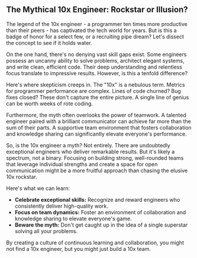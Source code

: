 ## The Mythical 10x Engineer: Rockstar or Illusion?

The legend of the 10x engineer - a programmer ten times more productive than their peers - has captivated the tech world for years. But is this a badge of honor for a select few, or a recruiting pipe dream? Let's dissect the concept to see if it holds water.

On the one hand, there's no denying vast skill gaps exist. Some engineers possess an uncanny ability to solve problems, architect elegant systems, and write clean, efficient code. Their deep understanding and relentless focus translate to impressive results.  However, is this a tenfold difference?  

Here's where skepticism creeps in. The "10x" is a nebulous term.  Metrics for programmer performance are complex.  Lines of code churned? Bug fixes closed?  These don't capture the entire picture.  A single line of genius can be worth weeks of rote coding. 

Furthermore, the myth often overlooks the power of teamwork.  A talented engineer paired with a brilliant communicator can achieve far more than the sum of their parts.  A supportive team environment that fosters collaboration and knowledge sharing can significantly elevate everyone's performance. 

So, is the 10x engineer a myth? Not entirely.  There are undoubtedly exceptional engineers who deliver remarkable results. But it's likely a spectrum, not a binary. Focusing on building strong, well-rounded teams that leverage individual strengths and create a space for open communication might be a more fruitful approach than chasing the elusive 10x rockstar. 

Here's what we can learn:

* **Celebrate exceptional skills:** Recognize and reward engineers who consistently deliver high-quality work.
* **Focus on team dynamics:** Foster an environment of collaboration and knowledge sharing to elevate everyone's game. 
* **Beware the myth:** Don't get caught up in the idea of a single superstar solving all your problems. 

By creating a culture of continuous learning and collaboration, you might not find a 10x engineer, but you might just build a 10x team. 
